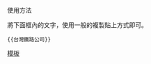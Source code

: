 {{Navbox
|name  = 台灣鐵路公司
|state =uncollapsed
|image=
|title = <span style="color: #FFFFFF;">台灣的鐵路公司</span>
|titlestyle = background:{{Navbox Musical artist/color|#f67017}};color:#fff;
|listtyle = background:#0645ad;
|listclass = hlist
|list1=
* [[台灣高鐵公司]]
* [[臺灣鐵路管理局]]
* [[臺北捷運公司|台北捷運公司]]
* [[新北捷運公司]]
* [[桃園捷運公司]]
* [[臺中捷運公司|台中捷運公司]]
* [[高雄捷運公司]]
| belowstyle = background:#FFFFFF;color:F00000;
}}<noinclude>
;使用方法
將下面框內的文字，使用一般的複製貼上方式即可。
<pre>{{台灣鐵路公司}}</pre>
[[Category:台灣鐵路公司|模板]]
</noinclude>